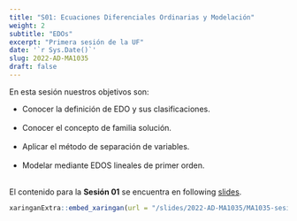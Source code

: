 ```yaml
---
title: "S01: Ecuaciones Diferenciales Ordinarias y Modelación"
weight: 2
subtitle: "EDOs"
excerpt: "Primera sesión de la UF"
date: '`r Sys.Date()`'
slug: 2022-AD-MA1035
draft: false
---
```


En esta sesión nuestros objetivos son:


* Conocer la definición de EDO y sus clasificaciones. <br/><br/>
* Conocer el concepto de familia solución. <br/><br/>
* Aplicar el método de separación de variables. <br/><br/>
* Modelar mediante EDOS lineales de primer orden. <br/><br/>

El contenido para la **Sesión 01** se encuentra en following [slides](/slides/2022-AD-MA1035/MA1035-sesion-01).

```r
xaringanExtra::embed_xaringan(url = "/slides/2022-AD-MA1035/MA1035-sesion-01", ratio = "4:3")
```